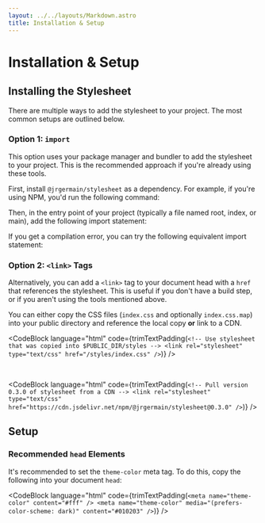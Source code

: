 ```yaml
---
layout: ../../layouts/Markdown.astro
title: Installation & Setup
---
```


# Installation & Setup

## Installing the Stylesheet

There are multiple ways to add the stylesheet to your project. The most common setups are outlined below.

### Option 1: `import`

This option uses your package manager and bundler to add the stylesheet to your project. This is the recommended approach if you're already using these tools.

First, install `@jrgermain/stylesheet` as a dependency. For example, if you're using NPM, you'd run the following command:

<CodeBlock
  language="sh"
  code="npm install @jrgermain/stylesheet"
/>

Then, in the entry point of your project (typically a file named root, index, or main), add the following import statement:

<CodeBlock
  language="js"
  code='import "@jrgermain/stylesheet";'
/>

If you get a compilation error, you can try the following equivalent import statement:

<CodeBlock
  language="js"
  code='import "@jrgermain/stylesheet/index.css";'
/>


### Option 2: `<link>` Tags

Alternatively, you can add a `<link>` tag to your document head with a `href` that references the stylesheet. This is useful if you don't have a build step, or if you aren't using the tools mentioned above.

You can either copy the CSS files (`index.css` and optionally `index.css.map`) into your public directory and reference the local copy **or** link to a CDN.

<CodeBlock
  language="html"
  code={trimTextPadding(`
    <!-- Use stylesheet that was copied into $PUBLIC_DIR/styles -->
    <link rel="stylesheet" type="text/css" href="/styles/index.css" />
  `)}
/>

<br/>

<CodeBlock
  language="html"
  code={trimTextPadding(`
    <!-- Pull version 0.3.0 of stylesheet from a CDN -->
    <link
      rel="stylesheet"
      type="text/css"
      href="https://cdn.jsdelivr.net/npm/@jrgermain/stylesheet@0.3.0"
    />
  `)}
/>

## Setup

### Recommended `head` Elements

It's recommended to set the `theme-color` meta tag. To do this, copy the following into your document `head`:

<CodeBlock
  language="html"
  code={trimTextPadding(`
    <meta name="theme-color" content="#fff" />
    <meta
      name="theme-color"
      media="(prefers-color-scheme: dark)"
      content="#010203"
    />
  `)}
/>
